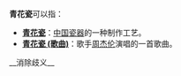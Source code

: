 '''青花瓷'''可以指：

* '''[[青花瓷|青花瓷]]'''：[[中国|中国]][[瓷器|瓷器]]的一种制作工艺。
* '''[[青花瓷_(歌曲)|青花瓷 (歌曲)]]'''：歌手[[周杰伦|周杰伦]]演唱的一首歌曲。

{{disambig|Cat=三字作品消歧義}}
__消除歧义__